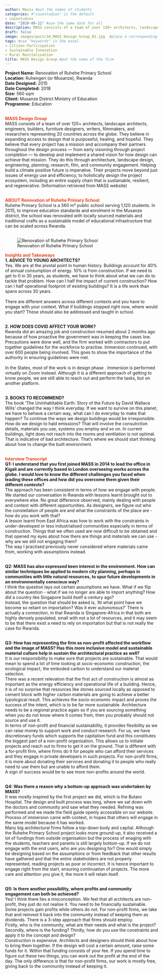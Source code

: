 ---
author: Mavis #put the names of students
categories: #"casestudies" is the default 
- casestudies
date: "2020-09-12" #use the same date for all
description: MASS consists of a team of over 120+ architects, landscape architects, engineers, builders, furniture designers, writers, filmmakers, and researchers representing 20 countries across the globe. They believe in expanding access to design that is purposeful, healing, and hopeful. #brief description about the firm
draft: false
image: images/post/10_MASS Design Group_01.jpg  #place a corresponding image in the "images" => "post"
tags: #use "keywords" in the excel
- Citizen Participation
- Sustainable Innovation
- Rural Revitalisation
title: MASS Design Group #put the name of the firm
---

__Project Name:__ Renovation of Ruhehe Primary School <br>
__Location:__ Ruhengeri (or Musanze), Rwanda <br>
__Date Designed:__ 2015<br>
__Date Completed:__ 2018 <br>
__Size:__ 560 sqm<br>
__Client:__ Musanze District Ministry of Education <br>
__Programme:__ Education
<br><br>

<span style="color:#E7451F">__MASS Design Group__</span><br>
MASS consists of a team of over 120+ architects, landscape architects, engineers, builders, furniture designers, writers, filmmakers, and researchers representing 20 countries across the globe. They believe in expanding access to design that is purposeful, healing, and hopeful. They believe that every project has a mission and accompany their partners throughout the design process — from early visioning through project completion — to develop and implement a shared vision for how design can achieve that mission. They do this through architecture, landscape design, engineering, planning, research, film, and community engagement. Helping build a climate positive future is imperative. Their projects move beyond just issues of energy use and efficiency, to holistically design the project ecosystem, including an entire supply chain that is sustainable, resilient, and regenerative. (Information retrieved from MASS website)<br><br>

<span style="color:#E7451F">__ABOUT Renovation of Ruhehe Primary School__</span><br>
Ruhehe Primary School is a 560 m² public school serving 1,120 students. In 2015, to improve education standards and enrolment in the Musanze district, the school was renovated with locally sourced materials and traditional crafts as a sustainable model of educational infrastructure that can be scaled across Rwanda. <br><br>


<!-- Photo of the project -->

<!-- ![caption: name of the project](https://socialarchi.github.io/images/post/"name of the file") 
example below-->

![Renovation of Ruhehe Primary School](https://socialarchi.github.io/images/post/10_MASS Design Group_02.jpg) 

<span style="color:#E7451F">__Insights and Takeaways__</span><br>
__1. ADVICE TO YOUNG ARCHITECTS?__<br>
Yes. We are at the pivotal point in human history. Buildings account for 40% of annual consumption of energy. 10% is from construction. If we need to get to 0 in 30 years, as students, we have to think about what we can do to tackle that problem. How can I half the impact of current construction? How can I half operational footprint of existing buildings? It is a life work than spans across 30 years.<br><br>
There are different answers across different contexts and you have to engage with your context. What if buildings stopped right now, where would you start? These should also be addressed and taught in school.<br><br>


__2. HOW DOES COVID AFFECT YOUR WORK?__<br>
Rwanda did an amazing job and construction resumed about 2 months ago because of how proactive the government was in keeping the cases low. Precautions were done well, and the firm worked with contractors to put together guidelines for the workforce to practise. Immersion continued, with over 600 people being involved. This goes to show the importance of the authority in ensuring guidelines were met.<br><br>
In the States, most of the work is in design phase . Immersion is performed virtually on Zoom instead. Although it is a different approach of getting to know people, we are still able to reach out and perform the tasks, but on another platform. <br><br>

__3. BOOKS TO RECOMMEND?__<br>
The book 'The Uninhabitable Earth: Story of the Future by David Wallace Wills' changed the way I think everyday. If we want to survive on this planet, we have to behave a certain way, what can I do everyday to make that happen? To continue the ways we design buildings would be irresponsible. How do we design to hald emissions?  That will involve the consutrction details, materials you use, systems you employ and so on.  In current buildings, light does not reach into the rooms and ventilation is not optimal. That is indicative of bad architecture. That's where we should start thinking about how to change the built environment.<br><br>

<span style="color:#E7451F">__Interview Transcript__</span><br>
__Q1: I understand that you first joined MASS in 2014 to lead the office in Kigali and are currently based in London overseeing works across the globe. I would love to know the different challenges you faced when leading these offices and how did you overcome them given their different contexts?__<br>
The approach has been consistent in terms of how we engage with people. We started our conversation in Rwanda with lessons learnt brought out to everywhere else. No great difference observed, mainly dealing with people and context with different opportunities. As designers, we figure out who the constellation of people are and what the constraints of the place are - how do you work with that?<br>
A lesson learnt from East Africa was how to work with the constraints in under-developed or less industrialised communities especially in terms of construction. Things that we often used are now difficult to be obtained and that opened my eyes about how there are things and materials we can use - why are we still not engaging them?<br>
The way I practised previously never considered where materials came from, working with assumptions instead.<br><br>	

__Q2: MASS has also expressed keen interest in the environment. How can similar techniques be applied to modern city planning, perhaps in communities with little natural resources, to spur future developments in an environmentally conscious way?__<br>
I think the question lays out certain assumptions we have. What if we flip about the question - what if we no longer are able to import anything? How did a country like Singapore build itself a century ago? <br>
Instead, the question that should be asked is, ‘At what point have we become so reliant on importation? Was it ever autonomous?’ There is actually a connection, in that Rwanda is Singapore-Africa in that both are highly densely populated, small with not a lot of resources, and it may seem to be that there exist a need to rely on importation but that is not really the case for Rwanda.<br><br>

__Q3: How has representing the firm as non-profit affected the workflow and the image of MASS? Has this more inclusive model and sustainable material culture help in sustain the architectural practice as well?__<br>
It is our responsibility to make sure that projects are sustainable. That would mean to spend a lot of time looking at socio-economic construction, the ecological impact, the emboded carbon to understand our material selection.<br>
There was a recent relevation that the first act of construction is almost as important as the energy efficiency and operational life of a building. Hence, it is of no surprise that resources like stones sourced locally as opposed to cement block with higher carbon materials are going to achieve a better typological result. This achieves the socio-economic impact and proves the success of the intent, which is to be far more sustainable. Architecture needs to be a regional practice again so if you are sourcing something when you do not know where it comes from, then you probably should not source and use it.<br>
In terms of non-profit and financial sustainability, it provides flexibility as we can raise money to support work and conduct research. For us, we have discretionary funds which supports the capitalism fund and this constitutes the biggest part of a non-profit organisation. This allows us to initiate projects and reach out to firms to get it on the ground. That is different with a for-profit firm, where firms do it for people who can afford their services and they engage in private developers in such projects. For non-profit firms, it is more about donating their services and donating it to people who really need to use them but are unable to afford them.<br>
A sign of success would be to see more non-profits around the world.<br><br>

__Q4: Was there a reason why a bottom-up approach was undertaken by MASS?__<br>
It was mostly inspired by the first project we did, which is the Butaro Hospital. The design and built process was long, where we sat down with the doctors and community and saw what they needed. Refining was performed and we made the field guide openly accessible on our website. Process of immersion came with context, in hopes that others will engage in the same model because it has worked.<br>
Many big architectural firms follow a top-down body and capital. Although the Ruhehe Primary School project looks more ground-up, it also received a lot of fundings from outside organisation but the process of enaging with the students, teachers and parents is still largely bottom-up. If we do not engage with the end users,  who are you designing for? One would simply be designing based on the assumptions or from feedback that other results have gathered and that the entire stakeholders are not properly represented, reading projects as poor or incorrect. It is hence important to engage right from the start, ensuring continuation of projects. The more care and attention you give it, the more it will retain itself.<br><br>

__Q5: Is there another possibility, where profits and community engagement can both be achieved?__<br>
Yes! I think there lies a misconception. We feel that all architects are non-profit, they just do not realise it. You need to be financially sustainable. Some projects gain profits while others do not. For non-profit firms, we take that and reinvest it back into the community instead of keeping them as dividends. There is a 3-step approach that firms should employ. <br>
Firstly, who is the community, what are their needs and what is the project? Secondly, where is the funding? Thirdly, how do you use the constraints and apply it to the concept and design?<br>
Construction is expensive. Architects and designers should think about how to bring them together. If the design will cost a certain amount, raise some funds for it. Within that funding consists of your fee. If you spend time to figure out these two things, you can work out the profit at the end of the day. The only difference is that for non-profit firms, our work is mostly free, giving back to the community instead of keeping it. <br><br>
